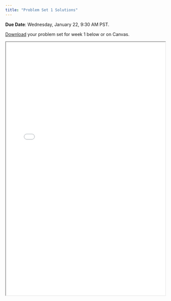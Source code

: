 ```yaml
---
title: "Problem Set 1 Solutions"
---
```


**Due Date**: Wednesday, January 22, 9:30 AM PST.

[Download](https://github.com/emoriebeck/psc290-dataviz-WQ25/raw/refs/heads/main/assignments/03-problem-sets/01-ps01/ps1-solutions.zip) your problem set for week 1 below or on Canvas.

<iframe class="slide-deck" src="/static/ps/problemset1-solution.pdf" width="100%" height="800">

</iframe>
